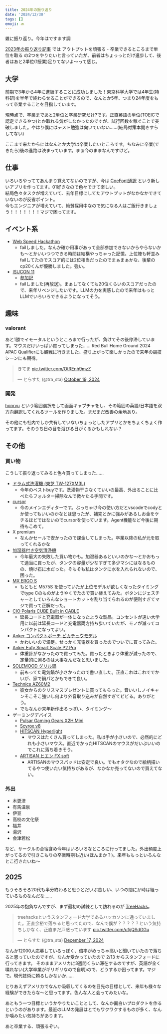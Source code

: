 ```yaml
---
title: 2024年の振り返り
date: '2024/12/30'
tags: []
emoji: 🔙
---
```


雑に振り返り。今年はですます調

[2023年の振り返り記事](https://trasta.dev/blog/20231230/) では アウトプットを頑張る・卒業できるところまで単位を取る の2つをやりたいと言っていたが、前者はちょっっとだけ進歩して、後者はあと2単位(1授業)足りてないよ～って感じ。

## 大学

前期で3年から4年に進級することに成功しました！東京科学大学では4年生(特科研)を半年で終わらせることができるので、なんとか5年、つまり24年度をもって卒業することを目指しています。

現時点で、卒業まであと2単位と卒業研究だけ?です。正直英語の単位(TOEICで認定できるやつ)とか取れる気がしなかったのですが、試行回数を稼ぐことで突破しました。やはり僕にはテスト勉強は向いていない……(結局対策本開きすらしてない)

ここまで来たからにはなんとか大学は卒業したいところです。ちなみに卒業(できたら)後の進路は決まっています。まぁ今のままなんですけど。


## 仕事

いろいろやっててあんまり覚えてないのですが、今は [CoeFont通訳](https://x.com/coefont/status/1862007229836296562) という新しいアプリを作ってます。01好きなので色々できて楽しい。  
結局色々タスクが増えていて、去年目標にしてたアウトプットがなかなかできていないのが反省ポイント。  
今もエンジニアが増えていて、絶賛採用中なので気になる人はご飯行きましょう！！！！！！！マジで困ってます。

## イベント系

- [Web Speed Hackathon](https://github.com/CyberAgentHack/web-speed-hackathon-2024)
    - failしました。なんか確か用事があって全部参加できないからやらないかも～とかいいつつできる時間は結構やっちゃった記憶。上位陣も軒並みfailしてたのでスコア的には2位相当だったのでまぁまぁかな、後輩のcp20くんが優勝しました。強い。
- [ISUCON 11](https://github.com/isucon/isucon11-qualify)
    - [参加記](https://trap.jp/post/2432/)
    - failしました(再放送)。まぁしてなくても20位くらいのスコアだったので、来年リベンジしたいです。LLMの力を実感したので来年はもっとLLMでいろいろできるようになってそう。

## 趣味

### valorant

あと1勝でイモータルというところまで行ったが、負けてその後停滞しています。マウスだけいっぱい買ってしまった……
Red Bull Home Ground 2024 APAC Qualifierにも観戦に行きました、盛り上がって楽しかったので来年の競技シーンにも期待。
<blockquote class="twitter-tweet"><p lang="ja" dir="ltr">きてま <a href="https://t.co/OtREnh9mzZ">pic.twitter.com/OtREnh9mzZ</a></p>&mdash; とらすた (@tra_sta) <a href="https://twitter.com/tra_sta/status/1847483788173172882?ref_src=twsrc%5Etfw">October 19, 2024</a></blockquote> <script async src="https://platform.twitter.com/widgets.js" charset="utf-8"></script>

### 開発

[honryu](https://github.com/trasta298/honryu) という範囲選択をして画面キャプチャをし、その範囲の英語/日本語を双方向翻訳してくれるツールを作りました。まだまだ改善の余地あり。

その他にも社内でしか共有していないちょっとしたアプリとかをちょくちょく作ってます。そのうち日の目を浴びる日がくるかもしれない？

## その他

### 買い物

こうして振り返ってみると色々買ってしまった……

- [ドラム式洗濯機 (東芝 TW-127XM3L)](https://www.toshiba-lifestyle.com/jp/laundries/tw-127xm3/spec/)
    - 今年のベストbuyです。洗濯物干さなくていいの最高、外出ることに比べたらフォルター掃除なんで微々たる手間です。
- [cursor](https://www.cursor.com/)
    - 今のメインエディターです。ぶっちゃけ今の使い方だとvscodeでcodyとか使ってもいいのかなとは思ったが、補完とかに強みがあるしお金をケチるほどではないのでcursorを使っています。Agent機能など今後に期待もこめて。
- X premium
    - なんかセールで安かったので課金してしまった。卒業以降の私が元を取ってくれるかな
- [加湿器付き空気清浄機](https://www.amazon.co.jp/dp/B0DF1FSXCF)
    - 今年最大の失敗した買い物かも。加湿器あるといいのかな～とかおもって適当に買ったが、タンクの容量が少なすぎて多少マシにはなるものの、焼け石に水だった。そもそも私はタンクに水を入れられないので、困った。
- [MX ERGO S](https://www.logicool.co.jp/ja-jp/products/mice/mx-ergo-s-wireless-trackball-mouse.html)
    - もともと M575S を使っていたが上位モデルが欲しくなったタイミングでtype Cのものがようやくでたので買い替えてみた。ボタンにジェスチャーとしていろんなショートカットを割り当てられるのが便利すぎてマジで買って正解だった。
- [CIO Polaris CUBE Built in CABLE](https://www.amazon.co.jp/dp/B0D26DXXB7)
    - 延長コードと充電器が一体になったような製品。コンセントが遠い大学用に以前は延長コードと充電器両方持ち歩いていたが、モノが減ってコンパクトになってよい。
- [Anker コンパクトポーチ ピカチュウモデル](https://www.amazon.co.jp/dp/B0DBVHC17C)
    - かわいいので満足。せっかく充電器を買ったのでついでに買ってみた。
- [Anker Eufy Smart Scale P2 Pro](https://www.amazon.co.jp/dp/B0BG5FJ33T)
    - 体重計がなかったので買ってみた。買ったときより体重が減ったので、定量的に測るのは大事なんだなと思いました。
- [SOLEMOOD グリル鍋](https://www.amazon.co.jp/dp/B09R9DXYJY)
    - 前もってた電気鍋が小さかったので書い直した。正直これはこれででかいが、家で鍋パとかもできて良い。
- [Technics AZ60M2](https://jp.technics.com/products/tws/az60m2/)
    - 彼女からのクリスマスプレゼントに買ってもらった。音いいしノイキャンそこそこ強いし何より外音取り込みが自然すぎてビビる。ありがとう。
    - でもなんか来年新作出るっぽい、タイミング～
- ゲーミングデバイス
    - [Pulsar Gaming Gears X2H Mini](https://www.amazon.co.jp/dp/B0CH9Y54NS)
    - [Scyrox v8](https://scyrox.com/ja/products/scyrox-v8)
    - [HITSCAN Hyperlight](https://hitscan.com/products/hyperlight?)
        - マウスはたくさん買ってしまった。私は手が小さいので、必然的にどれも小さいマウス。直近でかったHITSCANのマウスがだいぶいいのでこれに落ち着きそう。
    - [ARTISAN ヒエン FX soft](https://www.artisan-jp.com/fx-hien.html)
        - ARTISANのマウスパッドは安定で良い。でもオタクなので絵柄描いてるやつ使いたい気持ちがあるが、なかなか売ってないので買えてない。

### 外出

- 木更津
- 有馬温泉
- 伊豆
- 高校の文化祭
- 福井
- 湯沢
- 会津若松

など、サークルの合宿含め今年はいろいろなところに行ってました。外出頻度上がってるので引きこもりの卒業時期も近い(ほんまか？)。来年ももっといろんなとこ行きたいね～

## 2025

もうそろそろ20代も半分終わると思うとだいぶ苦しい、いつの間にか時は経っているものなんだな……

2025年の抱負なんですが、まず最初の試練として訪れるのが [TreeHacks](treehacks.com)。

<blockquote class="twitter-tweet"><p lang="ja" dir="ltr">treehacksというスタンフォード大学であるハッカソンに通っていました。正直余裕で落ちると思ってたので、なんで僕が？？？？？という気持ちしかなく、正直まだ戸惑っています <a href="https://t.co/ufijQSdGGu">pic.twitter.com/ufijQSdGGu</a></p>&mdash; とらすた (@tra_sta) <a href="https://twitter.com/tra_sta/status/1869018040018649279?ref_src=twsrc%5Etfw">December 17, 2024</a></blockquote> <script async src="https://platform.twitter.com/widgets.js" charset="utf-8"></script>

なんか12000人応募しているっぽく、倍率がめっちゃ高いと聞いていたので落ちると思っていたのですが、なんか受かっていたので 2/13 からスタンフォードに行ってきます。
そのままアメリカに3週間くらい滞在するのですが、英語が全く喋れない(大学卒業がギリギリなので自明)ので、どうするか困ってます。マジで。現代技術に頼るしかないか……

とりあえずアメリカでなんか吸収してくるのを目先の目標として、来年も様々な経験ができたらな～と思ってます。色んな人と会ってみたいな。

あともう一つ目標というかやりたいこととして、なんか面白いプロダクトを作るというのがあります。最近のLLMの発展はとてもワクワクするものが多く、なんか噛みたい気持ちがあります。

あと卒業する、頑張るぞい。
